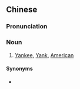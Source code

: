==Chinese==
{{zh-forms|s=美国佬|type=21}}

===Pronunciation===
{{zh-pron
|m=měiguólǎo,er=y
|c=mei5 gwok3 lou2
|cat=n
}}

===Noun===
{{zh-noun}}

# {{lb|zh|colloquial}} [[Yankee]], [[Yank]], [[American]] {{gloss|native or inhabitant of the USA}}

====Synonyms====
* {{zh-l|佬美}}
